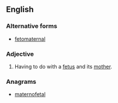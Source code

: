 ==English==

===Alternative forms===
* [[fetomaternal]]
===Adjective===
{{en-adj|-}}
# {{medicine}} Having to do with a [[fetus]] and its [[mother]].

===Anagrams===
* [[maternofetal#English|maternofetal]]
